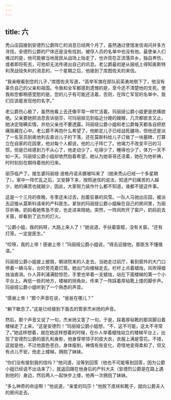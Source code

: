 ```yaml
---
---
---
```

title: 六
---



秃山庄园接到安德烈公爵阵亡的消息已经两个月了，虽然通过使馆发信询问并多方寻找，安德烈公爵的尸体还是没有找到，被俘人员的名单中也没有他。最使亲人们难过的是，他可能被当地居民从战场上抬走了，也许现在正流落异乡，独自养伤，或者即将死去，可他却无法传递出自己的讯息。老公爵最初是从报纸上得知奥斯特利茨战役失利的消息的，一个星期之后，他接到了库图佐夫的来信。

“我亲眼看到您的儿子，”库图佐夫写道，“高举军旗在部队前英勇地倒下了，他没有辜负自己的父亲和祖国。令我和全军都感到遗憾的是，至今还不清楚他的生死。使我和您都稍感宽慰的是，您的儿子有可能还活着，否则，在阵亡军官的名单中，我们应该能发现他的名字。”

老公爵伤心极了，虽然他看上去还像平常一样忙活着。玛丽娅公爵小姐更是悲痛欲绝。父亲要她把消息告诉丽莎，可玛丽娅见到临近分娩的嫂嫂，几次都欲言又止。她决定隐瞒实情，并劝父亲也不要透露。玛丽娅公爵小姐和老公爵每天都各自把悲痛隐藏在心中。老公爵不再抱什么希望了，他断定儿子已经战死疆场，但他还是派了一名官员到奥地利去查访儿子的下落，还在莫斯科给儿子订做了一块墓碑，打算立在自家的花园里，他对每个人都说，他的儿子阵亡了。他竭力不改变平日的习惯，但是已经感到力不从心了，他走动少了，吃得少了，睡得也少了，体力一天不如一天。玛丽娅公爵小姐却依然抱着希望。她认为她哥哥还活着，她在为他祈祷，时时刻刻在期待着他的归来。

丽莎临产了。接生婆玛丽娅·波格丹诺夫娜被叫来了（她来秃山已经一个多星期了）。家中一阵忙乱之后，又安静下来，按照迷信的说法，知道产妇痛苦的人越少，她的痛苦也就越少，因此，大家努力装作什么都不知道，谁都不提这件事。

这是一个三月的夜晚，冬季还未过去，刮着狂暴的风雪。一队人马驰出庄园，被派去迎接从莫斯科请来的产科医生。紧张的玛丽娅公爵小姐躲在自己的房间里，为丽莎祈祷。奶妈看她焦急不安，也走进来陪她。突然，一阵风吹开了窗户，奶妈前去关窗，却看到了远方的灯火。

“公爵小姐，我的妈呀，大路上来人了！”她说道，手扶着窗框，没有关窗，“还有灯笼，一定是医生。”

“哎呀，我的上帝！感谢上帝！”玛丽娅公爵小姐说，“得去迎接他，那医生不懂俄语。”

玛丽娅公爵小姐披上披肩，朝进院来的人走去。当她走过前厅，看到窗外的大门口停着一辆马车，台阶旁亮着灯笼。她出门向楼梯走去。栏杆上点着蜡烛，风吹得蜡烛油直淌。仆人菲利浦满脸惊恐，手里也举着一支蜡烛，站在下面楼梯的第一个小平台上。再低一些的地方，楼梯的拐角处，传来了一阵踩着厚毡靴上搂的脚步声。玛丽娅公爵小姐听到了一个熟悉的声音。

“感谢上帝！”那个声音在说，“爸爸在哪儿？”

“躺下歇息了。”这是已经接到下面去的管家杰米扬的声音。

然后，那个声音又说了一句，杰米扬又答了一句，于是，踩着厚毡靴的那双脚沿着楼梯走了上来。“这是安德烈！”玛丽娅公爵小姐想，“不，这不可能，这太不寻常了。”她这样想着，就在她这样想着的时候，在仆人举着蜡烛站立的楼梯平台上，出现了安德烈公爵的面孔和身影，他身穿带领子的皮大衣，衣服上满是雪花。不错，这就是他，不过他面色苍白，身体瘦削，神情有些变化，奇怪地变得柔和了，但又有点儿不安。他走上楼梯，拥抱了妹妹。

“你们没有接到我的信吗？”他问道，没等到回答（他也不可能等到回答，因为公爵小姐已经说不出话来了），就返回跟在他身后的产科大夫（安德烈公爵是在路上遇到他的）身边，然后两人一起快步上搂，他再一次拥抱了妹妹。

“多么神奇的命运啊！”他说道，“亲爱的玛莎！”他脱下皮袄和靴子，就向公爵夫人的房间走去。
